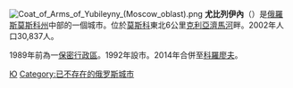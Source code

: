 {{coord|55|56|N|37|51|E|display=title}}
[[File:Coat_of_Arms_of_Yubileyny_(Moscow_oblast).png|right]]
'''尤比列伊內'''（{{lang-ru|Юбиле́йный}}）是[[俄羅斯|俄羅斯]][[莫斯科州|莫斯科州]]中部的一個城市。位於[[莫斯科|莫斯科]]東北6公里[[克利亞濟馬河|克利亞濟馬河]]畔。2002年人口30,837人。

1989年前為一[[封閉城市|保密行政區]]。1992年設市。2014年合併至[[科羅廖夫_(莫斯科州)|科羅廖夫]]。

{{Cities and towns in Moscow Oblast}}

[[Category:莫斯科州聚居地|Ю]]
[[Category:已不存在的俄罗斯城市|Category:已不存在的俄罗斯城市]]